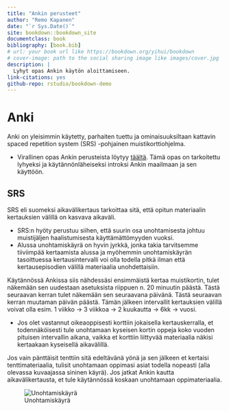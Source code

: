 ```yaml
--- 
title: "Ankin perusteet"
author: "Remo Kapanen"
date: "`r Sys.Date()`"
site: bookdown::bookdown_site
documentclass: book
bibliography: [book.bib]
# url: your book url like https://bookdown.org/yihui/bookdown
# cover-image: path to the social sharing image like images/cover.jpg
description: |
  Lyhyt opas Ankin käytön aloittamiseen. 
link-citations: yes
github-repo: rstudio/bookdown-demo
---
```


# Anki

Anki on yleisimmin käytetty, parhaiten tuettu ja ominaisuuksiltaan kattavin spaced repetition system (SRS) -pohjainen muistikorttiohjelma. 

- Virallinen opas Ankin perusteista löytyy [täältä](https://docs.ankiweb.net/intro.html). Tämä opas on tarkoitettu lyhyeksi ja käytännönläheiseksi introksi Ankin maailmaan ja sen käyttöön. 

## SRS 

SRS eli suomeksi aikavälikertaus tarkoittaa sitä, että opitun materiaalin kertauksien välillä on kasvava aikaväli.

- SRS:n hyöty perustuu siihen, että suurin osa unohtamisesta johtuu muistijäljen haalistumisesta käyttämättömyyden vuoksi.
- Alussa unohtamiskäyrä on hyvin jyrkkä, jonka takia tarvitsemme tiiviimpää kertaamista alussa ja myöhemmin unohtamiskäyrän tasoittuessa kertausintervalli voi olla todella pitkä ilman että kertausepisodien välillä materiaalia unohdettaisiin. 

Käytännössä Ankissa siis nähdessäsi ensimmäistä kertaa muistikortin, tulet näkemään sen uudestaan asetuksista riippuen n. 20 minuutin päästä. Tästä seuraavan kerran tulet näkemään sen seuraavana päivänä. Tästä seuraavan kerran muutaman päivän päästä. Tämän jälkeen intervallit kertauksien välillä voivat olla esim. 1 viikko -> 3 viikkoa -> 2 kuukautta -> 6kk -> vuosi.

- Jos olet vastannut oikeaoppisesti korttiin jokaisella kertauskerralla, et todennäköisesti tule unohtamaan kyseisen kortin oppeja koko vuoden pituisen intervallin aikana, vaikka et korttiin liittyvää materiaalia näkisi kertaakaan kyseisellä aikavälillä. 

Jos vain pänttäisit tenttiin sitä edeltävänä yönä ja sen jälkeen et kertaisi tenttimateriaalia, tulisit unohtamaan oppimasi asiat todella nopeasti (alla olevassa kuvaajassa sininen käyrä). Jos jatkat Ankin kautta aikavälikertausta, et tule käytännössä koskaan unohtamaan oppimateriaalia. 

![Unohtamiskäyrä](Images\Unohtamiskäyrä.PNG)
